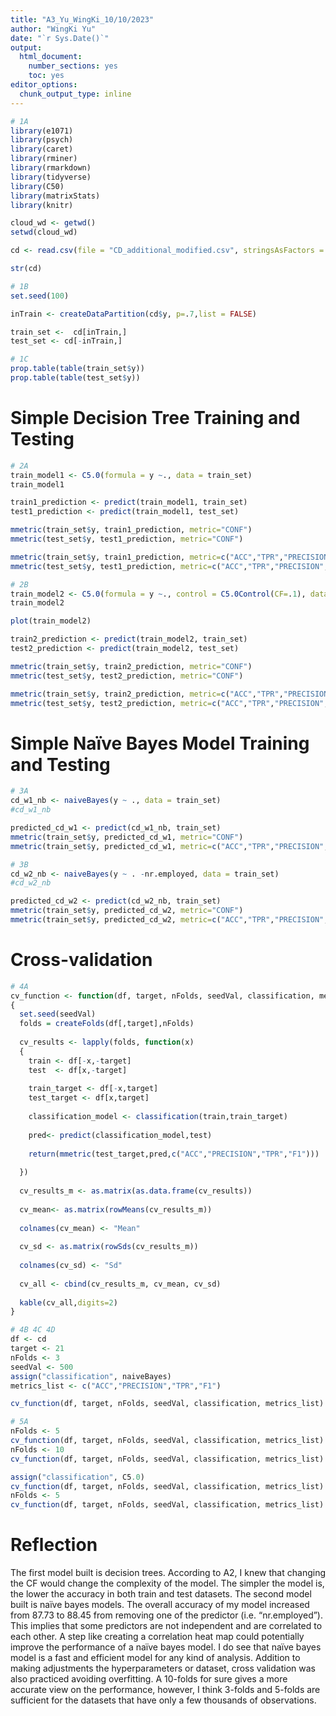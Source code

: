```yaml
---
title: "A3_Yu_WingKi_10/10/2023"
author: "WingKi Yu"
date: "`r Sys.Date()`"
output: 
  html_document:
    number_sections: yes
    toc: yes
editor_options: 
  chunk_output_type: inline
---
```


```r
# 1A
library(e1071)
library(psych)
library(caret)
library(rminer)
library(rmarkdown)
library(tidyverse)
library(C50)
library(matrixStats)
library(knitr)

cloud_wd <- getwd()
setwd(cloud_wd)

cd <- read.csv(file = "CD_additional_modified.csv", stringsAsFactors = TRUE)

str(cd)

# 1B
set.seed(100)

inTrain <- createDataPartition(cd$y, p=.7,list = FALSE)

train_set <-  cd[inTrain,]
test_set <- cd[-inTrain,]

# 1C
prop.table(table(train_set$y))
prop.table(table(test_set$y))
```

# Simple Decision Tree Training and Testing
```r
# 2A
train_model1 <- C5.0(formula = y ~., data = train_set)
train_model1

train1_prediction <- predict(train_model1, train_set)
test1_prediction <- predict(train_model1, test_set)

mmetric(train_set$y, train1_prediction, metric="CONF")
mmetric(test_set$y, test1_prediction, metric="CONF")

mmetric(train_set$y, train1_prediction, metric=c("ACC","TPR","PRECISION","F1"))
mmetric(test_set$y, test1_prediction, metric=c("ACC","TPR","PRECISION","F1"))

# 2B
train_model2 <- C5.0(formula = y ~., control = C5.0Control(CF=.1), data = train_set)
train_model2

plot(train_model2)

train2_prediction <- predict(train_model2, train_set)
test2_prediction <- predict(train_model2, test_set)

mmetric(train_set$y, train2_prediction, metric="CONF")
mmetric(test_set$y, test2_prediction, metric="CONF")

mmetric(train_set$y, train2_prediction, metric=c("ACC","TPR","PRECISION","F1"))
mmetric(test_set$y, test2_prediction, metric=c("ACC","TPR","PRECISION","F1"))
```

# Simple Naïve Bayes Model Training and Testing
```r
# 3A
cd_w1_nb <- naiveBayes(y ~ ., data = train_set)
#cd_w1_nb

predicted_cd_w1 <- predict(cd_w1_nb, train_set)
mmetric(train_set$y, predicted_cd_w1, metric="CONF")
mmetric(train_set$y, predicted_cd_w1, metric=c("ACC","TPR","PRECISION","F1"))

# 3B
cd_w2_nb <- naiveBayes(y ~ . -nr.employed, data = train_set)
#cd_w2_nb

predicted_cd_w2 <- predict(cd_w2_nb, train_set)
mmetric(train_set$y, predicted_cd_w2, metric="CONF")
mmetric(train_set$y, predicted_cd_w2, metric=c("ACC","TPR","PRECISION","F1"))
```

# Cross-validation
```r
# 4A
cv_function <- function(df, target, nFolds, seedVal, classification, metrics_list)
{
  set.seed(seedVal)
  folds = createFolds(df[,target],nFolds) 
  
  cv_results <- lapply(folds, function(x)
  { 
    train <- df[-x,-target]
    test  <- df[x,-target]
    
    train_target <- df[-x,target]
    test_target <- df[x,target]
    
    classification_model <- classification(train,train_target) 
    
    pred<- predict(classification_model,test)
    
    return(mmetric(test_target,pred,c("ACC","PRECISION","TPR","F1")))
    
  })
  
  cv_results_m <- as.matrix(as.data.frame(cv_results))
  
  cv_mean<- as.matrix(rowMeans(cv_results_m))
  
  colnames(cv_mean) <- "Mean"
  
  cv_sd <- as.matrix(rowSds(cv_results_m))
  
  colnames(cv_sd) <- "Sd"
  
  cv_all <- cbind(cv_results_m, cv_mean, cv_sd)
  
  kable(cv_all,digits=2)
}

# 4B 4C 4D
df <- cd
target <- 21
nFolds <- 3
seedVal <- 500
assign("classification", naiveBayes)
metrics_list <- c("ACC","PRECISION","TPR","F1")

cv_function(df, target, nFolds, seedVal, classification, metrics_list)

```

```r
# 5A
nFolds <- 5
cv_function(df, target, nFolds, seedVal, classification, metrics_list)
nFolds <- 10
cv_function(df, target, nFolds, seedVal, classification, metrics_list)

assign("classification", C5.0)
cv_function(df, target, nFolds, seedVal, classification, metrics_list)
nFolds <- 5
cv_function(df, target, nFolds, seedVal, classification, metrics_list)
```

# Reflection
The first model built is decision trees. According to A2, I knew that changing the CF would change the complexity of the model. The simpler the model is, the lower the accuracy in both train and test datasets.
The second model built is naïve bayes models. The overall accuracy of my model increased from 87.73 to 88.45 from removing one of the predictor (i.e. “nr.employed”). This implies that some predictors are not independent and are correlated to each other. A step like creating a correlation heat map could potentially improve the performance of a naïve bayes model. I do see that naïve bayes model is a fast and efficient model for any kind of analysis.
Addition to making adjustments the hyperparameters or dataset, cross validation was also practiced avoiding overfitting. A 10-folds for sure gives a more accurate view on the performance, however, I think 3-folds and 5-folds are sufficient for the datasets that have only a few thousands of observations.
